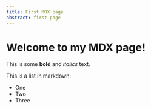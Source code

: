 ```yaml
---
title: First MDX page
abstract: first page
---
```

# Welcome to my MDX page!  
 
This is some **bold** and _italics_ text.  
 
This is a list in markdown:  
 
- One  
- Two  
- Three
 
